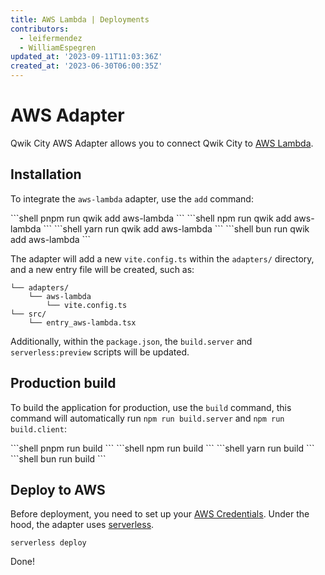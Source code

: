 ```yaml
---
title: AWS Lambda | Deployments
contributors:
  - leifermendez
  - WilliamEspegren
updated_at: '2023-09-11T11:03:36Z'
created_at: '2023-06-30T06:00:35Z'
---
```



# AWS Adapter

Qwik City AWS Adapter allows you to connect Qwik City to [AWS Lambda](https://docs.aws.amazon.com/lambda/latest/dg/nodejs-handler.html?icmpid=docs_lambda_hel).

## Installation

To integrate the `aws-lambda` adapter, use the `add` command:

<PackageManagerTabs>
<span q:slot="pnpm">
```shell
pnpm run qwik add aws-lambda
```
</span>
<span q:slot="npm">
```shell
npm run qwik add aws-lambda
```
</span>
<span q:slot="yarn">
```shell
yarn run qwik add aws-lambda
```
</span>
<span q:slot="bun">
```shell
bun run qwik add aws-lambda
```
</span>
</PackageManagerTabs>

The adapter will add a new `vite.config.ts` within the `adapters/` directory, and a new entry file will be created, such as:

```shell
└── adapters/
    └── aws-lambda
        └── vite.config.ts
└── src/
    └── entry_aws-lambda.tsx
```

Additionally, within the `package.json`, the `build.server` and `serverless:preview` scripts will be updated.

## Production build

To build the application for production, use the `build` command, this command will automatically run `npm run build.server` and `npm run build.client`:

<PackageManagerTabs>
<span q:slot="pnpm">
```shell
pnpm run build
```
</span>
<span q:slot="npm">
```shell
npm run build
```
</span>
<span q:slot="yarn">
```shell
yarn run build
```
</span>
<span q:slot="bun">
```shell
bun run build
```
</span>
</PackageManagerTabs>

## Deploy to AWS

Before deployment, you need to set up your [AWS Credentials](https://www.serverless.com/framework/docs/providers/aws/guide/credentials). Under the hood, 
the adapter uses [serverless](https://www.serverless.com/).

```shell
serverless deploy
```
Done!

